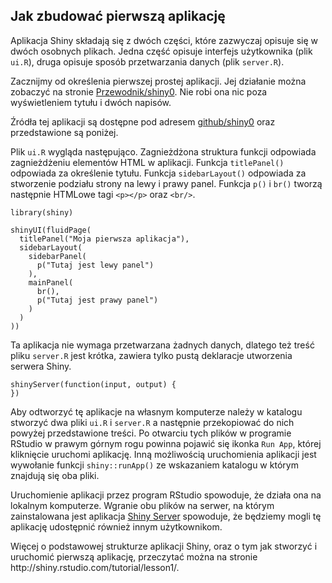## Jak zbudować pierwszą aplikację

Aplikacja Shiny składają się z dwóch części, które zazwyczaj opisuje się w dwóch osobnych plikach. Jedna część opisuje interfejs użytkownika (plik `ui.R`), druga opisuje sposób przetwarzania danych (plik `server.R`). 

Zacznijmy od określenia pierwszej prostej aplikacji. Jej działanie można zobaczyć na stronie [Przewodnik/shiny0](http://mi2.mini.pw.edu.pl:8080/Przewodnik/shiny0/). Nie robi ona nic poza wyświetleniem tytułu i dwóch napisów.

Źródła tej aplikacji są dostępne pod adresem  [github/shiny0](https://github.com/pbiecek/Przewodnik/tree/master/Programowanie/shiny/shiny0) oraz przedstawione są poniżej.

Plik `ui.R` wygląda następująco. Zagnieżdżona struktura funkcji odpowiada zagnieżdżeniu elementów HTML w aplikacji. Funkcja `titlePanel()` odpowiada za określenie tytułu. Funkcja `sidebarLayout()` odpowiada za stworzenie podziału strony na lewy i prawy panel. Funkcja `p()` i `br()` tworzą następnie HTMLowe tagi `<p></p>` oraz `<br/>`.

```
library(shiny)

shinyUI(fluidPage(
  titlePanel("Moja pierwsza aplikacja"),
  sidebarLayout(
    sidebarPanel(
      p("Tutaj jest lewy panel")
    ),
    mainPanel(
      br(),
      p("Tutaj jest prawy panel")
    )
  )
))
```

Ta aplikacja nie wymaga przetwarzana żadnych danych, dlatego też treść pliku `server.R` jest krótka, zawiera tylko pustą deklaracje utworzenia serwera Shiny.

```
shinyServer(function(input, output) {
})
```

Aby odtworzyć tę aplikacje na własnym komputerze należy w katalogu stworzyć dwa pliki `ui.R` i `server.R` a następnie przekopiować do nich powyżej przedstawione treści. Po otwarciu tych plików w programie RStudio w prawym górnym rogu powinna pojawić się ikonka `Run App`, której kliknięcie uruchomi aplikację. Inną możliwością uruchomienia aplikacji jest wywołanie funkcji `shiny::runApp()` ze wskazaniem katalogu w którym znajdują się oba pliki.

Uruchomienie aplikacji przez program RStudio spowoduje, że działa ona na lokalnym komputerze. Wgranie obu plików na serwer, na którym zainstalowana jest aplikacja [Shiny Server](https://www.rstudio.com/products/shiny/shiny-server2/) spowoduje, że będziemy mogli tę aplikację udostępnić również innym użytkownikom.

Więcej o podstawowej strukturze aplikacji Shiny, oraz o tym jak stworzyć i uruchomić pierwszą aplikację, przeczytać można na stronie 
http://shiny.rstudio.com/tutorial/lesson1/.
